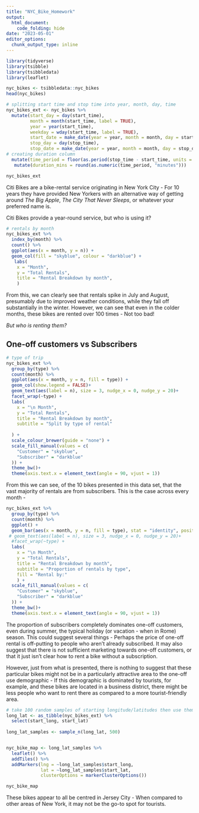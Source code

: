 ```yaml
---
title: "NYC_Bike_Homework"
output: 
  html_document:
    code_folding: hide
date: "2023-05-01"
editor_options: 
  chunk_output_type: inline
---
```




```r
library(tidyverse)
library(tsibble)
library(tsibbledata)
library(leaflet)

nyc_bikes <- tsibbledata::nyc_bikes
head(nyc_bikes)
```

```r
# splitting start time and stop time into year, month, day, time
nyc_bikes_ext <- nyc_bikes %>% 
  mutate(start_day = day(start_time),
         month = month(start_time, label = TRUE),
         year = year(start_time),
         weekday = wday(start_time, label = TRUE),
         start_date = make_date(year = year, month = month, day = start_day),
         stop_day = day(stop_time),
         stop_date = make_date(year = year, month = month, day = stop_day)) %>% 
# creating duration column
  mutate(time_period = floor(as.period(stop_time - start_time, units = "minutes"))) %>% 
   mutate(duration_mins = round(as.numeric(time_period, "minutes"))) 

nyc_bikes_ext
```

Citi Bikes are a bike-rental service originating in New York City - For 10 years they have provided New Yorkers with an alternative way of
getting around *The Big Apple*, *The City That Never Sleeps*, or whatever your preferred name is.

Citi Bikes provide a year-round service, but who is using it?

```r
# rentals by month
nyc_bikes_ext %>% 
  index_by(month) %>% 
  count() %>% 
  ggplot(aes(x = month, y = n)) +
  geom_col(fill = "skyblue", colour = "darkblue") +
   labs(
    x = "Month",
    y = "Total Rentals",
    title = "Rental Breakdown by month",
    ) 
```

From this, we can clearly see that rentals spike in July and August, presumably due to improved weather conditions, 
while they fall off substantially in the winter.
However, we can see that even in the colder months, these bikes are rented over 100 times - Not too bad!

_But who is renting them?_

## One-off customers vs Subscribers

```r
# type of trip
nyc_bikes_ext %>% 
  group_by(type) %>% 
  count(month) %>% 
  ggplot(aes(x = month, y = n, fill = type)) +
  geom_col(show.legend = FALSE)+
  geom_text(aes(label = n), size = 3, nudge_x = 0, nudge_y = 20)+
  facet_wrap(~type) +
  labs(
    x = "\n Month",
    y = "Total Rentals",
    title = "Rental Breakdown by month",
    subtitle = "Split by type of rental"
    
  ) +
  scale_colour_brewer(guide = "none") +
  scale_fill_manual(values = c(
    "Customer" = "skyblue",
    "Subscriber" = "darkblue"
  )) +
  theme_bw()+
  theme(axis.text.x = element_text(angle = 90, vjust = 1))
```

From this we can see, of the 10 bikes presented in this data set, that the vast majority of rentals are from subscribers.
This is the case across every month - 

```r
nyc_bikes_ext %>% 
  group_by(type) %>% 
  count(month) %>% 
  ggplot() +
  geom_bar(aes(x = month, y = n, fill = type), stat = "identity", position = "fill")+
 # geom_text(aes(label = n), size = 3, nudge_x = 0, nudge_y = 20)+
  #facet_wrap(~type) +
  labs(
    x = "\n Month",
    y = "Total Rentals",
    title = "Rental Breakdown by month",
    subtitle = "Proportion of rentals by type",
    fill = "Rental by:"
    ) +
  scale_fill_manual(values = c(
    "Customer" = "skyblue",
    "Subscriber" = "darkblue"
  )) +
  theme_bw()+
  theme(axis.text.x = element_text(angle = 90, vjust = 1))
```

The proportion of subscribers completely dominates one-off customers, even during summer, the typical holiday (or vacation - when in Rome) season.
This could suggest several things - Perhaps the price of one-off rental is off-putting to people who aren't already subscribed.
It may also suggest that there is not sufficient marketing towards one-off customers, or that it just isn't clear how to rent a bike without a subscription.

However, just from what is presented, there is nothing to suggest that these particular bikes might not be in a particularly attractive area to the 
one-off use demographic - If this demographic is dominated by tourists, for example, and these bikes are located in a business district, there might be 
less people who want to rent there as compared to a more tourist-friendly area.

```r
# take 100 random samples of starting longitude/latitudes then use them to create a leaflet
long_lat <- as_tibble(nyc_bikes_ext) %>% 
  select(start_long, start_lat)
 
long_lat_samples <- sample_n(long_lat, 500)


nyc_bike_map <- long_lat_samples %>% 
  leaflet() %>% 
  addTiles() %>% 
  addMarkers(lng = ~long_lat_samples$start_long,
             lat = ~long_lat_samples$start_lat,
             clusterOptions = markerClusterOptions())

nyc_bike_map
```

These bikes appear to all be centred in Jersey City - When compared to other areas of New York, it may not be the go-to spot for tourists.
